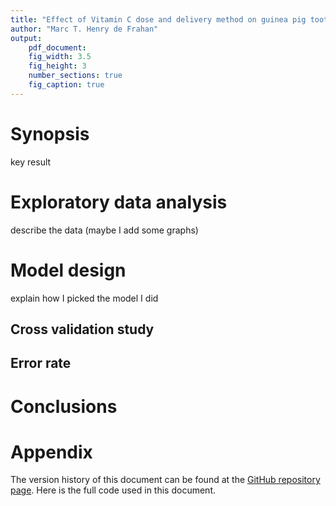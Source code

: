 ```yaml
---
title: "Effect of Vitamin C dose and delivery method on guinea pig tooth growth"
author: "Marc T. Henry de Frahan"
output:
	pdf_document:
    fig_width: 3.5
	fig_height: 3
	number_sections: true
	fig_caption: true
---
```

	
# Synopsis

key result

# Exploratory data analysis
 
describe the data (maybe I add some graphs)

# Model design

explain how I picked the model I did

## Cross validation study

## Error rate

# Conclusions 


\newpage

# Appendix

The version history of this document can be found at the
[GitHub repository page](https://github.com/marchdf/practical_machine_learning_project). Here
is the full code used in this document.

```r
```
